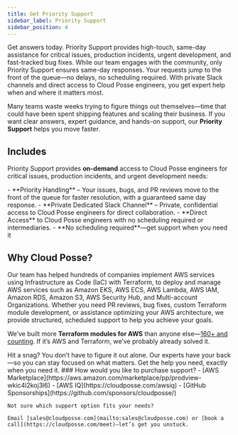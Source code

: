 ```yaml
---
title: Get Priority Support
sidebar_label: Priority Support
sidebar_position: 4
---
```


<Intro>
Get answers today. Priority Support provides high-touch, same-day assistance for critical issues, production incidents, urgent development, and fast-tracked bug fixes. While our team engages with the community, only Priority Support ensures same-day responses.  Your requests jump to the front of the queue—no delays, no scheduling required. With private Slack channels and direct access to Cloud Posse engineers, you get expert help when and where it matters most.
</Intro>

Many teams waste weeks trying to figure things out themselves—time that could have been spent shipping features and scaling their business. If you want clear answers, expert guidance, and hands-on support, our **Priority Support** helps you move faster.

## Includes

Priority Support provides **on-demand** access to Cloud Posse engineers for critical issues, production incidents, and urgent development needs:

<FeatureList>
- **Priority Handling** – Your issues, bugs, and PR reviews move to the front of the queue for faster resolution, with a guaranteed same day response.
- **Private Dedicated Slack Channel** – Private, confidential access to Cloud Posse engineers for direct collaboration.
- **Direct Access** to Cloud Posse engineers with no scheduling required or intermediaries.
- **No scheduling required**—get support when you need it
</FeatureList>

## Why Cloud Posse?

Our team has helped hundreds of companies implement AWS services using Infrastructure as Code (IaC) with Terraform, to deploy and manage AWS services such as Amazon EKS, AWS ECS, AWS Lambda, AWS IAM, Amazon RDS, Amazon S3, AWS Security Hub, and Multi-account Organizations. Whether you need PR reviews, bug fixes, custom Terraform module development, or assistance optimizing your AWS architecture, we provide structured, scheduled support to help you achieve your goals.

We’ve built more **Terraform modules for AWS** than anyone else—[160+ and counting](https://github.com/cloudposse/).  If it’s AWS and Terraform, we’ve probably already solved it.

<ActionCard title="Need Help? Get It Now.">
  Hit a snag? You don’t have to figure it out alone. Our experts have your back—so you can stay focused on what matters. Get the help you need, exactly when you need it.

  <PrimaryCTA label="Get Support">
    ### How would you like to purchase support?
    - [AWS Marketplace](https://aws.amazon.com/marketplace/pp/prodview-wkic4l2koj3l6)
    - [AWS IQ](https://cloudposse.com/awsiq)
    - [GitHub Sponsorships](https://github.com/sponsors/cloudposse/)

    Not sure which support option fits your needs?

    Email [sales@cloudposse.com](mailto:sales@cloudposse.com) or [book a call](https://cloudposse.com/meet)—let’s get you unstuck.
  </PrimaryCTA>
</ActionCard>
